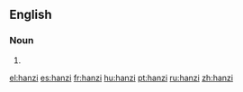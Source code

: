 {{also|Hanzi}}
==English==

===Noun===
{{en-noun|hanzi}}

# {{alternative spelling of|Hanzi}}

[[el:hanzi]]
[[es:hanzi]]
[[fr:hanzi]]
[[hu:hanzi]]
[[pt:hanzi]]
[[ru:hanzi]]
[[zh:hanzi]]